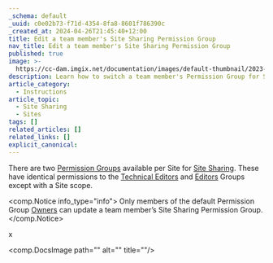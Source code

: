 ```yaml
---
_schema: default
_uuid: c0e02b73-f71d-4354-8fa8-8601f786390c
_created_at: 2024-04-26T21:45:40+12:00
title: Edit a team member's Site Sharing Permission Group
nav_title: Edit a team member's Site Sharing Permission Group
published: true
image: >-
  https://cc-dam.imgix.net/documentation/images/default-thumbnail/2023-Q4/CloudCannon-Documentation-Thumbnail.png
description: Learn how to switch a team member's Permission Group for Site Sharing.
article_category:
  - Instructions
article_topic:
  - Site Sharing
  - Sites
tags: []
related_articles: []
related_links: []
explicit_canonical:
---
```

There are two [Permission Groups](/documentation/articles/what-are-permission-groups/) available per Site for [Site Sharing](/documentation/articles/share-a-site-with-site-sharing/). These have identical permissions to the [Technical Editors](/documentation/articles/what-are-default-permission-groups/#technical-editors) and [Editors](/documentation/articles/what-are-default-permission-groups/#editors) Groups except with a Site scope.

<comp.Notice info_type="info">
  Only members of the default Permission Group [Owners](/documentation/articles/what-are-default-permission-groups/#owners) can update a team member’s Site Sharing Permission Group.
</comp.Notice>

x

<comp.DocsImage path="" alt="" title=""/>